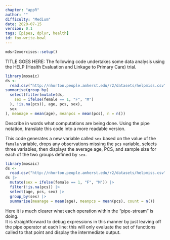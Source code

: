 ```yaml
---
chapter: "appR"
author: ""
difficulty: "Medium"
date: 2020-07-15 
version: 0.1
tags: [pipes, dplyr, health]
id: fox-write-bowl
---
```

```r
mdsr2exercises::setup()
```

TITLE GOES HERE: The following code undertakes some data analysis using the HELP (Health Evaluation and Linkage to Primary Care) trial.  

```r
library(mosaic)
ds <-
  read.csv("http://nhorton.people.amherst.edu/r2/datasets/helpmiss.csv")
summarise(group_by(
  select(filter(mutate(ds,
    sex = ifelse(female == 1, "F", "M")
  ), !is.na(pcs)), age, pcs, sex),
  sex
), meanage = mean(age), meanpcs = mean(pcs), n = n())
```

Describe in words what computations are being done.
Using the pipe notation, translate this code into a more readable version.

<!--begin-answer-->
This code generates a new variable called `sex` based on the value of the `female` variable, drops any observations missing the `pcs` variable, selects three variables, then displays the average age, PCS, and sample size for each of the two groups defined by `sex`.

```r
library(mosaic)
ds <-
  read.csv("http://nhorton.people.amherst.edu/r2/datasets/helpmiss.csv")
ds |>
  mutate(sex = ifelse(female == 1, "F", "M")) |>
  filter(!is.na(pcs)) |>
  select(age, pcs, sex) |>
  group_by(sex) |>
  summarise(meanage = mean(age), meanpcs = mean(pcs), count = n())
```

Here it is much clearer what each operation within the "pipe-stream" is doing.  
It is straightforward to debug expressions in this manner by just leaving off the pipe operator at each line: this will only evaluate the set of functions called
to that point and display the intermediate output.

<!--end-answer-->


